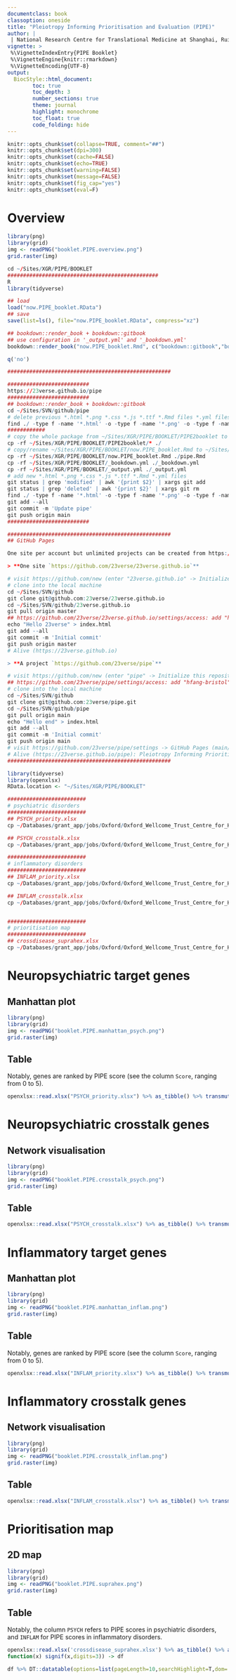 ```yaml
---
documentclass: book
classoption: oneside
title: "Pleiotropy Informing Prioritisation and Evaluation (PIPE)"
author: |
 | National Research Centre for Translational Medicine at Shanghai, Ruijin Hospital affiliated to Shanghai Jiao Tong University School of Medicine, Shanghai, China
vignette: >
 %\VignetteIndexEntry{PIPE Booklet}
 %\VignetteEngine{knitr::rmarkdown}
 %\VignetteEncoding{UTF-8}
output: 
  BiocStyle::html_document:
        toc: true
        toc_depth: 3
        number_sections: true
        theme: journal
        highlight: monochrome
        toc_float: true
        code_folding: hide
---
```


```r
knitr::opts_chunk$set(collapse=TRUE, comment="##")
knitr::opts_chunk$set(dpi=300)
knitr::opts_chunk$set(cache=FALSE)
knitr::opts_chunk$set(echo=TRUE)
knitr::opts_chunk$set(warning=FALSE)
knitr::opts_chunk$set(message=FALSE)
knitr::opts_chunk$set(fig_cap="yes")
knitr::opts_chunk$set(eval=F)
```


# Overview {#index}

```r
library(png)
library(grid)
img <- readPNG("booklet.PIPE.overview.png")
grid.raster(img)
```


```r
cd ~/Sites/XGR/PIPE/BOOKLET
################################################
R
library(tidyverse)

## load
load("now.PIPE_booklet.RData")
## save
save(list=ls(), file="now.PIPE_booklet.RData", compress="xz")

## bookdown::render_book + bookdown::gitbook
## use configuration in '_output.yml' and '_bookdown.yml'
bookdown::render_book("now.PIPE_booklet.Rmd", c("bookdown::gitbook","bookdown::pdf_book","bookdown::tufte_html_book")[1])

q('no')

####################################################

##########################
https://23verse.github.io/pipe
##########################
## bookdown::render_book + bookdown::gitbook
cd ~/Sites/SVN/github/pipe
# delete previous *.html *.png *.css *.js *.ttf *.Rmd files *.yml files
find ./ -type f -name '*.html' -o -type f -name '*.png' -o -type f -name '*.css' -o -type f -name '*.js' -o -type f -name '*.ttf' -o -type f -name '*.Rmd' -o -type f -name '*.yml' -o -type f -name '*.RDS' -o -type f -name '*.r' | xargs rm -rf
############
# copy the whole package from ~/Sites/XGR/PIPE/BOOKLET/PIPE2booklet to ~/Sites/SVN/github/pipe
cp -rf ~/Sites/XGR/PIPE/BOOKLET/PIPE2booklet/* ./
# copy/rename ~/Sites/XGR/PIPE/BOOKLET/now.PIPE_booklet.Rmd to ~/Sites/SVN/github/pipe/pipe.Rmd
cp -rf ~/Sites/XGR/PIPE/BOOKLET/now.PIPE_booklet.Rmd ./pipe.Rmd
cp -rf ~/Sites/XGR/PIPE/BOOKLET/_bookdown.yml ./_bookdown.yml
cp -rf ~/Sites/XGR/PIPE/BOOKLET/_output.yml ./_output.yml
# add new *.html *.png *.css *.js *.ttf *.Rmd *.yml files
git status | grep 'modified' | awk '{print $2}' | xargs git add
git status | grep 'deleted' | awk '{print $2}' | xargs git rm
find ./ -type f -name '*.html' -o -type f -name '*.png' -o -type f -name '*.css' -o -type f -name '*.js' -o -type f -name '*.ttf' -o -type f -name '*.Rmd' -o -type f -name '*.yml' -o -type f -name '*.RDS' -o -type f -name '*.r' | xargs git add
git add --all
git commit -m 'Update pipe'
git push origin main
##########################

####################################################
## GitHub Pages

One site per account but unlimited projects can be created from https://pages.github.com:

> **One site `https://github.com/23verse/23verse.github.io`**

# visit https://github.com/new (enter "23verse.github.io" -> Initialize this repository with a README)
# clone into the local machine 
cd ~/Sites/SVN/github
git clone git@github.com:23verse/23verse.github.io
cd ~/Sites/SVN/github/23verse.github.io
git pull origin master
## https://github.com/23verse/23verse.github.io/settings/access: add "hfang-bristol"
echo "Hello 23verse" > index.html
git add --all
git commit -m 'Initial commit'
git push origin master
# Alive (https://23verse.github.io)

> **A project `https://github.com/23verse/pipe`**

# visit https://github.com/new (enter "pipe" -> Initialize this repository with a README)
## https://github.com/23verse/pipe/settings/access: add "hfang-bristol"
# clone into the local machine 
cd ~/Sites/SVN/github
git clone git@github.com:23verse/pipe.git
cd ~/Sites/SVN/github/pipe
git pull origin main
echo "Hello end" > index.html
git add --all
git commit -m 'Initial commit'
git push origin main
# visit https://github.com/23verse/pipe/settings -> GitHub Pages (main/root)
# Alive (https://23verse.github.io/pipe): Pleiotropy Informing Prioritisation and Evaluation (PIPE)
####################################################
```

```r
library(tidyverse)
library(openxlsx)
RData.location <- "~/Sites/XGR/PIPE/BOOKLET"
```

```r
#########################
# psychiatric disorders
#########################
## PSYCH_priority.xlsx
cp ~/Databases/grant_app/jobs/Oxford/Oxford_Wellcome_Trust_Centre_for_Human_Genetics/ULTRA-DD/BID/outputs_cross/PSYCH_priority.xlsx ~/Sites/XGR/PIPE/BOOKLET

## PSYCH_crosstalk.xlsx
cp ~/Databases/grant_app/jobs/Oxford/Oxford_Wellcome_Trust_Centre_for_Human_Genetics/ULTRA-DD/BID/outputs_cross/PSYCH_crosstalk.xlsx ~/Sites/XGR/PIPE/BOOKLET

#########################
# inflammatory disorders
#########################
## INFLAM_priority.xlsx
cp ~/Databases/grant_app/jobs/Oxford/Oxford_Wellcome_Trust_Centre_for_Human_Genetics/ULTRA-DD/BID/outputs_cross/INFLAM_priority.xlsx ~/Sites/XGR/PIPE/BOOKLET

## INFLAM_crosstalk.xlsx
cp ~/Databases/grant_app/jobs/Oxford/Oxford_Wellcome_Trust_Centre_for_Human_Genetics/ULTRA-DD/BID/outputs_cross/INFLAM_crosstalk.xlsx ~/Sites/XGR/PIPE/BOOKLET


#########################
# prioritisation map
#########################
## crossdisease_suprahex.xlsx
cp ~/Databases/grant_app/jobs/Oxford/Oxford_Wellcome_Trust_Centre_for_Human_Genetics/ULTRA-DD/BID/outputs_cross/crossdisease_suprahex.xlsx ~/Sites/XGR/PIPE/BOOKLET

```

# Neuropsychiatric target genes

## Manhattan plot

```r
library(png)
library(grid)
img <- readPNG("booklet.PIPE.manhattan_psych.png")
grid.raster(img)
```

## Table

Notably, genes are ranked by PIPE score (see the column `Score`, ranging from 0 to 5).

```r
openxlsx::read.xlsx("PSYCH_priority.xlsx") %>% as_tibble() %>% transmute(Target=name, Rank=rank, Score=signif(rating,digits=4), Description=description, nGene, cGene, eGene) %>% DT::datatable(options=list(pageLength=10,searchHighlight=T,dom='Bfrtip',buttons=c('csv','copy'), dom='t',scrollX=T), style='default', caption="", rownames=FALSE, escape=F, extensions=c('Buttons'))
```


# Neuropsychiatric crosstalk genes

## Network visualisation

```r
library(png)
library(grid)
img <- readPNG("booklet.PIPE.crosstalk_psych.png")
grid.raster(img)
```

## Table

```r
openxlsx::read.xlsx("PSYCH_crosstalk.xlsx") %>% as_tibble() %>% transmute(Target=name, Rank=rank, Score=signif(rating,digits=4), Description=description, nGene, cGene, eGene) %>% DT::datatable(options=list(pageLength=10,searchHighlight=T,dom='Bfrtip',buttons=c('csv','copy'), dom='t',scrollX=T), style='default', caption="", rownames=FALSE, escape=F, extensions=c('Buttons'))
```


# Inflammatory target genes

## Manhattan plot

```r
library(png)
library(grid)
img <- readPNG("booklet.PIPE.manhattan_inflam.png")
grid.raster(img)
```

## Table

Notably, genes are ranked by PIPE score (see the column `Score`, ranging from 0 to 5).

```r
openxlsx::read.xlsx("INFLAM_priority.xlsx") %>% as_tibble() %>% transmute(Target=name, Rank=rank, Score=signif(rating,digits=4), Description=description, nGene, cGene, eGene) %>% DT::datatable(options=list(pageLength=10,searchHighlight=T,dom='Bfrtip',buttons=c('csv','copy'), dom='t',scrollX=T), style='default', caption="", rownames=FALSE, escape=F, extensions=c('Buttons'))
```


# Inflammatory crosstalk genes

## Network visualisation

```r
library(png)
library(grid)
img <- readPNG("booklet.PIPE.crosstalk_inflam.png")
grid.raster(img)
```

## Table

```r
openxlsx::read.xlsx("INFLAM_crosstalk.xlsx") %>% as_tibble() %>% transmute(Target=name, Rank=rank, Score=signif(rating,digits=4), Description=description, nGene, cGene, eGene) %>% DT::datatable(options=list(pageLength=10,searchHighlight=T,dom='Bfrtip',buttons=c('csv','copy'), dom='t',scrollX=T), style='default', caption="", rownames=FALSE, escape=F, extensions=c('Buttons'))
```


# Prioritisation map

## 2D map

```r
library(png)
library(grid)
img <- readPNG("booklet.PIPE.suprahex.png")
grid.raster(img)
```

## Table

Notably, the column `PSYCH` refers to PIPE scores in psychiatric disorders, and `INFLAM` for PIPE scores in inflammatory disorders.

```r
openxlsx::read.xlsx('crossdisease_suprahex.xlsx') %>% as_tibble() %>% arrange(Cluster,Index,Target) %>% mutate(Cluster=str_replace_all(Cluster,'C','') %>% as.numeric()) %>% mutate_at(c('PSYCH','INFLAM'), 
function(x) signif(x,digits=3)) -> df

df %>% DT::datatable(options=list(pageLength=10,searchHighlight=T,dom='Bfrtip',buttons=c('csv','copy'), dom='t',scrollX=T,fixedColumns=list(leftColumns=3)), style='default', caption="", rownames=FALSE, escape=F, extensions=c('Buttons','FixedColumns'))
```


